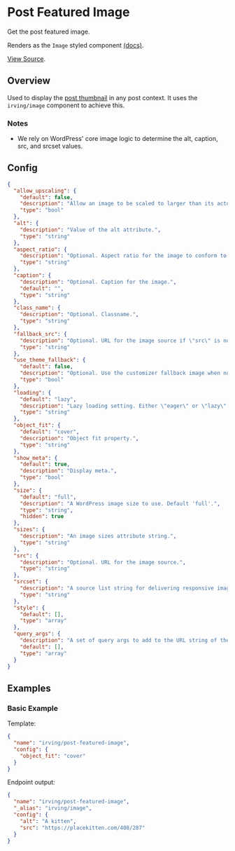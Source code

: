 <Meta title="WordPress Components/Post Featured Image" />

# Post Featured Image
Get the post featured image.

Renders as the `Image` styled component [(docs)](?path=/docs/styled-components-image--basic-example).

[View Source](https://github.com/alleyinteractive/wp-irving/tree/master/inc/components/components/post-featured-image).

## Overview
Used to display the [post thumbnail](https://codex.wordpress.org/Post_Thumbnails) in any post context. It uses the `irving/image` component to achieve this.

### Notes
* We rely on WordPress' core image logic to determine the alt, caption, src, and srcset values.

## Config
```json
{
  "allow_upscaling": {
    "default": false,
    "description": "Allow an image to be scaled to larger than its actual width.",
    "type": "bool"
  },
  "alt": {
    "description": "Value of the alt attribute.",
    "type": "string"
  },
  "aspect_ratio": {
    "description": "Optional. Aspect ratio for the image to conform to. Can be a float (\"0.6667\"), a ratio (\"16 / 9\"), or a predfined ratio (\"square\").",
    "type": "string"
  },
  "caption": {
    "description": "Optional. Caption for the image.",
    "default": "",
    "type": "string"
  },
  "class_name": {
    "description": "Optional. Classname.",
    "type": "string"
  },
  "fallback_src": {
    "description": "Optional. URL for the image source if \"src\" is not set.",
    "type": "string"
  },
  "use_theme_fallback": {
    "default": false,
    "description": "Optional. Use the customizer fallback image when no featured image is set.",
    "type": "bool"
  },
  "loading": {
    "default": "lazy",
    "description": "Lazy loading setting. Either \"eager\" or \"lazy\".",
    "type": "string"
  },
  "object_fit": {
    "default": "cover",
    "description": "Object fit property.",
    "type": "string"
  },
  "show_meta": {
    "default": true,
    "description": "Display meta.",
    "type": "bool"
  },
  "size": {
    "default": "full",
    "description": "A WordPress image size to use. Default 'full'.",
    "type": "string",
    "hidden": true
  },
  "sizes": {
    "description": "An image sizes attribute string.",
    "type": "string"
  },
  "src": {
    "description": "Optional. URL for the image source.",
    "type": "string"
  },
  "srcset": {
    "description": "A source list string for delivering responsive images.",
    "type": "string"
  },
  "style": {
    "default": [],
    "type": "array"
  },
  "query_args": {
    "description": "A set of query args to add to the URL string of the src.",
    "default": [],
    "type": "array"
  }
}
```

## Examples

### Basic Example
Template:
```json
{
  "name": "irving/post-featured-image",
  "config": {
    "object_fit": "cover"
  }
}
```

Endpoint output:
```json
{
  "name": "irving/post-featured-image",
  "_alias": "irving/image",
  "config": {
    "alt": "A kitten",
    "src": "https://placekitten.com/408/287"
  }
}
```
